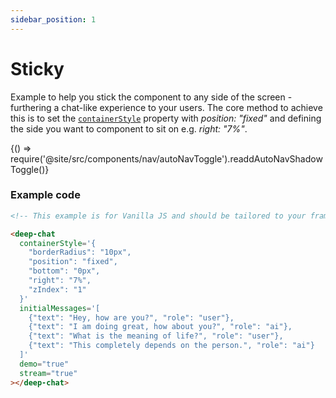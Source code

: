 ```yaml
---
sidebar_position: 1
---
```


# Sticky

Example to help you stick the component to any side of the screen - furthering a chat-like experience to your users. The core method to achieve this is to
set the [`containerStyle`](../../docs/styles#containerStyle) property with _position: "fixed"_ and defining the side you want to component to sit on e.g. _right: "7%"_.


<BrowserOnly>{() => require('@site/src/components/nav/autoNavToggle').readdAutoNavShadowToggle()}</BrowserOnly>

<h3>Example code</h3>

```html
<!-- This example is for Vanilla JS and should be tailored to your framework (see Frameworks) -->

<deep-chat
  containerStyle='{
    "borderRadius": "10px",
    "position": "fixed",
    "bottom": "0px",
    "right": "7%",
    "zIndex": "1"
  }'
  initialMessages='[
    {"text": "Hey, how are you?", "role": "user"},
    {"text": "I am doing great, how about you?", "role": "ai"},
    {"text": "What is the meaning of life?", "role": "user"},
    {"text": "This completely depends on the person.", "role": "ai"}
  ]'
  demo="true"
  stream="true"
></deep-chat>
```

<LineBreak></LineBreak>

<ComponentContainer minHeight={1}>
  <DeepChatBrowser
    demo={true}
    initialMessages={[
      {text: 'Hey, how are you?', role: 'user'},
      {text: 'I am doing great, how about you?', role: 'ai'},
      {text: 'What is the meaning of life?', role: 'user'},
      {
        text: 'This completely depends on the person.',
        role: 'ai',
      },
    ]}
    stream={true}
    containerStyle={{
      borderRadius: '10px',
      position: 'fixed',
      bottom: '0px',
      right: '7%',
      zIndex: 1,
    }}
  ></DeepChatBrowser>
</ComponentContainer>
